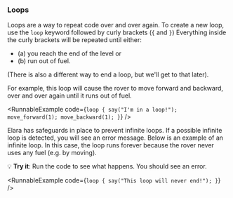 
### Loops

Loops are a way to repeat code over and over again. To create a
new loop, use the `loop` keyword followed by curly brackets (`{` and `}`)
Everything inside the curly brackets will be repeated until either:

- (a) you reach the end of the level or
- (b) run out of fuel.

(There is also a different way to end a loop, but we'll get to that later).

For example, this loop will cause the rover to move forward and backward,
over and over again until it runs out of fuel.

<RunnableExample
  code={`loop {
  say("I'm in a loop!");
  move_forward(1);
  move_backward(1);
}`}
/>

Elara has safeguards in place to prevent infinite loops. If a possible
infinite loop is detected, you will see an error message. Below is an
example of an infinite loop. In this case, the loop runs forever because
the rover never uses any fuel (e.g. by moving).

💡 **Try it**: Run the code to see what happens. You should see an error.

<RunnableExample
  code={`loop {
  say("This loop will never end!");
}`}
/>
